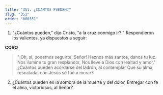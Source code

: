 ```yaml
---
title: "351. ¿CUANTOS PUEDEN?"
slug: "351"
order: "000351"
---
```

1. "¿Cuántos pueden," dijo Cristo, "a la cruz conmigo ir?
" Respondieron los valientes, ya dispuestos a seguir:

**CORO**
> "¡Oh, sí, podemos seguirte, Señor! Haznos más santos, danos tu luz. Nos ilumine tu gran resplandor,
Nos lleve a Dios con lealtad y amor."
¿Cuántos pueden acordarse del ladrón, al contemplar
Que su alma, rescatada, con Jesús se fue a morar?

2. ¿Cuántos pueden en la sombra de la muerte y del dolor,
Entregar con fe el alma, victoriosos, al Señor?
